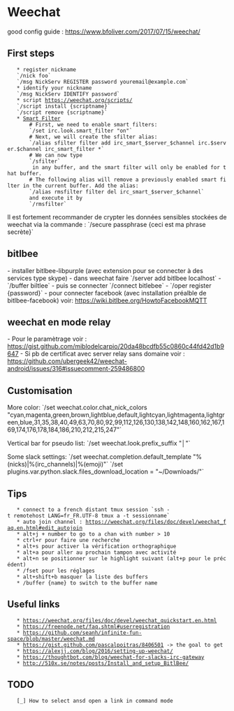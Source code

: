 = Weechat =

good config guide : https://www.bfoliver.com/2017/07/15/weechat/

== First steps ==
    * register nickname
    `/nick foo`
    `/msg NickServ REGISTER password youremail@example.com`
    * identify your nickname
    `/msg NickServ IDENTIFY password`
    * script https://weechat.org/scripts/
    `/script install {scriptname}`
    `/script remove {scriptname}`
    * [[https://wiki.archlinux.org/index.php/WeeChat#Tips_and_Tricks|Smart Filter]]
        # First, we need to enable smart filters:
        `/set irc.look.smart_filter "on"`
        # Next, we will create the sfilter alias:
        `/alias sfilter filter add irc_smart_$server_$channel irc.$server.$channel irc_smart_filter *`
        # We can now type
        `/sfilter`
         in any buffer, and the smart filter will only be enabled for that buffer.
        # The following alias will remove a previously enabled smart filter in the current buffer. Add the alias:
        `/alias rmsfilter filter del irc_smart_$server_$channel`
        and execute it by
        `/rmsfilter`

Il est fortement recommander de crypter les données sensibles stockées de weechat via la commande :
`/secure passphrase {ceci est ma phrase secrète}`

== bitlbee ==

- installer bitlbee-libpurple (avec extension pour se connecter à des services type skype)
- dans weechat faire `/server add bitlbee localhost`
- `/buffer biltlee`
- puis se connecter `/connect bitlebee`
- `/oper register {password}`
- pour connecter facebook (avec installation préalble de bitlbee-facebook) voir: https://wiki.bitlbee.org/HowtoFacebookMQTT

== weechat en mode relay ==

- Pour le paramètrage voir : https://gist.github.com/miblodelcarpio/20da48bcdfb55c0860c44fd42d1b9647
- Si pb de certificat avec server relay sans domaine voir :
https://github.com/ubergeek42/weechat-android/issues/316#issuecomment-259486800

== Customisation ==

More color:
`/set weechat.color.chat_nick_colors "cyan,magenta,green,brown,lightblue,default,lightcyan,lightmagenta,lightgreen,blue,31,35,38,40,49,63,70,80,92,99,112,126,130,138,142,148,160,162,167,169,174,176,178,184,186,210,212,215,247"`

Vertical bar for pseudo list:
`/set weechat.look.prefix_suffix "│"`

Some slack settings:
`/set weechat.completion.default_template "%(nicks)|%(irc_channels)|%(emoji)"`
`/set plugins.var.python.slack.files_download_location = "~/Downloads/"`


== Tips ==
    * connect to a french distant tmux session `ssh -t remotehost LANG=fr_FR.UTF-8 tmux a -t sessionname`
    * auto join channel : https://weechat.org/files/doc/devel/weechat_faq.en.html#edit_autojoin
    * alt+j + number to go to a chan with number > 10
    * ctrl+r pour faire une recherche
    * alt+s pour activer la vérification orthographique
    * alt+a pour aller au prochain tampon avec activité
    * alt+n se positionner sur le highlight suivant (alt+p pour le précédent)
    * /fset pour les réglages
    * alt+shift+b masquer la liste des buffers
    * /buffer {name} to switch to the buffer name


== Useful links ==
    * https://weechat.org/files/doc/devel/weechat_quickstart.en.html
    * https://freenode.net/faq.shtml#userregistration
    * https://github.com/seanh/infinite-fun-space/blob/master/weechat.md
    * https://gist.github.com/pascalpoitras/8406501 -> the goal to get
    * https://alexjj.com/blog/2016/setting-up-weechat/
    * https://thoughtbot.com/blog/weechat-for-slacks-irc-gateway
    * http://510x.se/notes/posts/Install_and_setup_BitlBee/

== TODO ==
    [_] How to select ansd open a link in command mode
